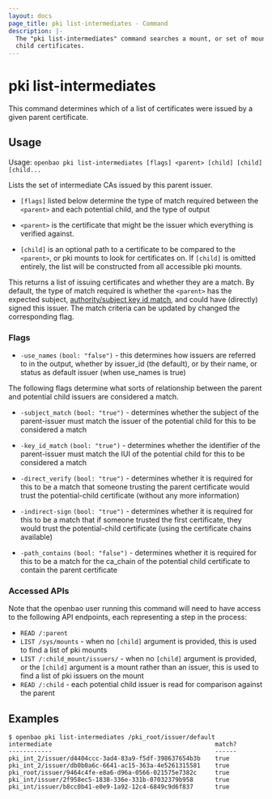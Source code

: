 ```yaml
---
layout: docs
page_title: pki list-intermediates - Command
description: |-
  The "pki list-intermediates" command searches a mount, or set of mounts for
  child certificates.
---
```


# pki list-intermediates

This command determines which of a list of certificates were issued by a given
parent certificate.

## Usage

Usage: `openbao pki list-intermediates [flags] <parent> [child] [child] [child...`

Lists the set of intermediate CAs issued by this parent issuer.

- `[flags]` listed below determine the type of match required between the `<parent>`
  and each potential child, and the type of output

- `<parent>` is the certificate that might be the issuer which everything is
  verified against.

- `[child]` is an optional path to a certificate to be compared to the `<parent>`,
  or pki mounts to look for certificates on. If `[child]` is omitted entirely, the
  list will be constructed from all accessible pki mounts.

This returns a list of issuing certificates and whether they are a match.
By default, the type of match required is whether the `<parent>` has the
expected subject, [authority/subject key id match](https://datatracker.ietf.org/doc/html/rfc5280#section-4.2.1.1), and could have (directly) signed this issuer.
The match criteria can be updated by changed the corresponding flag.

### Flags

- `-use_names` `(bool: "false")` - this determines how issuers are referred to
  in the output, whether by issuer_id (the default), or by their name, or status
  as default issuer (when use_names is true)

The following flags determine what sorts of relationship between the parent and
potential child issuers are considered a match.

- `-subject_match` `(bool: "true")` - determines whether the subject of the
  parent-issuer must match the issuer of the potential child for this to be
  considered a match

- `-key_id_match` `(bool: "true")` - determines whether the identifier of the
  parent-issuer must match the IUI of the potential child for this to be
  considered a match

- `-direct_verify` `(bool: "true")` - determines whether it is required for this
  to be a match that someone trusting the parent certificate would trust the
  potential-child certificate (without any more information)

- `-indirect-sign` `(bool: "true")` - determines whether it is required for this
  to be a match that if someone trusted the first certificate, they would trust
  the potential-child certificate (using the certificate chains available)

- `-path_contains` `(bool: "false")` - determines whether it is required for
  this to be a match for the ca_chain of the potential child certificate to
  contain the parent certificate

### Accessed APIs

Note that the openbao user running this command will need to have access to the
following API endpoints, each representing a step in the process:

- `READ /:parent`
- `LIST /sys/mounts` - when no `[child]` argument is provided, this is used to
find a list of pki mounts
- `LIST /:child_mount/issuers/` - when no `[child]` argument is provided, or the
`[child]` argument is a mount rather than an issuer, this is used to find a list
of pki issuers on the mount
- `READ /:child` - each potential child issuer is read for comparison against
the parent

## Examples

```shell-session
$ openbao pki list-intermediates /pki_root/issuer/default
intermediate                                             match?
------------                                             ------
pki_int_2/issuer/d4404ccc-3ad4-83a9-f5df-398637654b3b    true
pki_int_2/issuer/db0b0a6c-6641-ac15-363a-4e5261315581    true
pki_root/issuer/9464c4fe-e8a6-d96a-0566-021575e7382c     true
pki_int/issuer/2f958ec5-1838-336e-331b-07032379b958      true
pki_int/issuer/b8cc0b41-e0e9-1a92-12c4-6849c9d6f837      true
```
